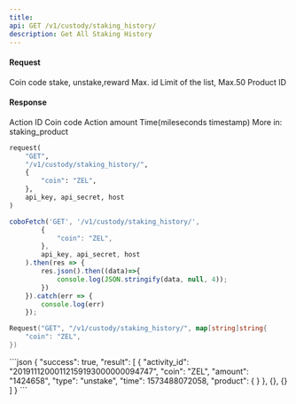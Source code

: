 ```yaml
---
title: 
api: GET /v1/custody/staking_history/ 
description: Get All Staking History 
---
```

#### Request 

<ParamField body="coin" type="String" >Coin code</ParamField> 
<ParamField body="type" type="String" >stake, unstake,reward</ParamField> 
<ParamField body="max_id" type="String" >Max. id</ParamField> 
<ParamField body="limit" type="String" >Limit of the list, Max.50</ParamField> 
<ParamField body="product_id" type="Int" >Product ID</ParamField> 

#### Response 

<ResponseField name="id" type="String" >Action ID</ResponseField> 
<ResponseField name="coin" type="String" >Coin code</ResponseField> 
<ResponseField name="amount" type="String" >Action amount</ResponseField> 
<ResponseField name="time" type="Int" >Time(mileseconds timestamp)</ResponseField> 
<ResponseField name="product" type="Dict" >More in: staking_product</ResponseField> 
<RequestExample>
```python Python
request(
    "GET",
    "/v1/custody/staking_history/",
    {
        "coin": "ZEL",
    },
    api_key, api_secret, host
)
```
```javascript JavaScript
coboFetch('GET', '/v1/custody/staking_history/',
        {
            "coin": "ZEL",
        },
        api_key, api_secret, host
    ).then(res => {
        res.json().then((data)=>{
            console.log(JSON.stringify(data, null, 4));
        })
    }).catch(err => {
        console.log(err)
    });
```
```go Go
Request("GET", "/v1/custody/staking_history/", map[string]string{
    "coin": "ZEL",
})
```
</RequestExample>

<ResponseExample>
```json
{
  "success": true,
  "result": [
    {
      "activity_id": "20191112000112159193000000094747",
      "coin": "ZEL",
      "amount": "1424658",
      "type": "unstake",
      "time": 1573488072058,
      "product": {
      }
    },
    {},
    {}
  ]
}
```
</ResponseExample>
